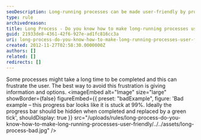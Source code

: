 ```yaml
---
seoDescription: Long-running processes can be made user-friendly by providing informative feedback and options to manage their execution.
type: rule
archivedreason:
title: Long Process - Do you know how to make long-running processes user-friendly?
guid: 21933de8-4361-42f6-927e-ad1fc816cc3a
uri: long-process-do-you-know-how-to-make-long-running-processes-user-friendly
created: 2012-11-27T02:58:30.0000000Z
authors: []
related: []
redirects: []
---
```


Some processes might take a long time to be completed and this can frustrate the user. The best way to avoid this frustration is giving information and options.
<imageEmbed
  alt="Image"
  size="large"
  showBorder={false}
  figureEmbed={{
    preset: "badExample",
    figure: 'Bad example – this progress bar looks like it is stuck at 99%. Ideally the progress bar should be hidden when completed and replaced by a green tick',
    shouldDisplay: true
  }}
  src="/uploads/rules/long-process-do-you-know-how-to-make-long-running-processes-user-friendly/../../assets/long-process-bad.jpg"
/>